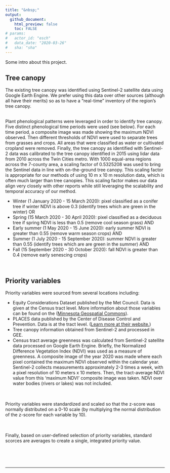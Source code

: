```yaml
---
title: "&nbsp;"
output: 
  github_document:
    html_preview: false
    toc: FALSE
# params: 
#   actor_id: "esch" 
#   data_date: "2020-03-26"
#   sha: "sha"
---
```


Some intro about this project. 


## Tree canopy

The existing tree canopy was identified using Sentinel-2 satellite data using Google Earth Engine. We prefer using this data over other sources (although all have their merits) so as to have a "real-time" inventory of the region's tree canopy. 

<br>
Plant phenological patterns were leveraged in order to identify tree canopy. Five distinct phenological time periods were used (see below). For each time period, a composite image was made showing the maximum NDVI observed. Then different thresholds of NDVI were used to separate trees from grasses and crops. All areas that were classified as water or cultivated cropland were removed. Finally, the tree canopy as identified with Sentinel-2 data was calibrated to the tree canopy identified in 2015 using lidar data from 2010 across the Twin Cities metro. With 1000 equal-area regions across the 7-county area, a scaling factor of 0.5325208 was used to bring the Sentinel data in line with on-the-ground tree canopy. This scaling factor is appropriate for our methods of using 10 m x 10 m resolution data, which is often much larger than tree canopies. This scaling factor makes our data align very closely with other reports while still leveraging the scalability and temporal accuracy of our method. 
<br>

- Winter (1 January 2020 - 15 March 2020): pixel classified as a conifer tree if winter NDVI is above 0.3 (identify trees which are green in the winter) OR
- Spring (15 March 2020 - 30 April 2020): pixel classified as a deciduous tree if spring NDVI is less than 0.5 (remove cool season grass) AND
- Early summer (1 May 2020 - 15 June 2020): early summer NDVI is greater than 0.55 (remove warm season crops) AND
- Summer (1 July 2020 - 15 September 2020): summer NDVI is greater than 0.55 (identify trees which are are green in the summer) AND
- Fall (15 September 2020 - 30 October 2020): fall NDVI is greater than 0.4 (remove early senescing crops)

<br>

## Priority variables

Priority variables were sourced from several locations including:

- Equity Considerations Dataset published by the Met Council. Data is given at the Census tract level. More information about those variables can be found on the  (<a href="https://gisdata.mn.gov/dataset/us-mn-state-metc-society-equity-considerations" target="_blank">Minnesota Geospatial Commons</a>). 
- PLACES data published by the Center of Disease Control and Prevention. Data is at the tract level.  (<a href="https://www.cdc.gov/places/index.html" target="_blank">Learn more at their website.</a>) 
- Tree canopy information obtained from Sentinel-2 and processed in GEE. 
- Census tract average greenness was calculated from Sentinel-2 satellite data processed on Google Earth Engine. Briefly, the Normalized Difference Vegetation Index (NDVI) was used as a measure of greenness. A composite image of the year 2020 was made where each pixel contained the maximum NDVI observed within the calendar year. Sentinel-2 collects measurements approximately 2-3 times a week, with a pixel resolution of 10 meters x 10 meters. Then, the tract-average NDVI value from this 'maximum NDVI' composite image was taken. NDVI over water bodies (rivers or lakes) was not included.

<br><br>
Priority variables were standardized and scaled so that the z-score was normally distributed on a 0-10 scale (by multiplying the normal distribution of the z-score for each variable by 10). 

<br><br>
Finally, based on user-defined selection of priority variables, standard scorces are averages to create a single, integrated priority value. 

<br>


<!-- https://browser.creodias.eu/#lat=45.15999&lng=-92.79540&zoom=15&time=2020-07-05&preset=3_NDVI&datasource=Sentinel-2%20L1C -->


<br>
<hr>
<br>


